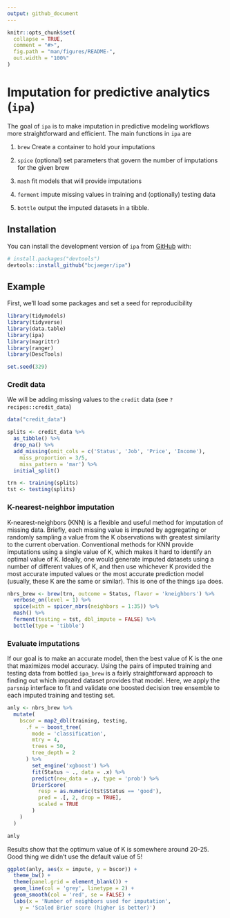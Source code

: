 ```yaml
---
output: github_document
---
```


<!-- README.md is generated from README.Rmd. Please edit that file -->

```r
knitr::opts_chunk$set(
  collapse = TRUE,
  comment = "#>",
  fig.path = "man/figures/README-",
  out.width = "100%"
)
```

# Imputation for predictive analytics (`ipa`)

<!-- Think about statistics in medicine submission -->

The goal of `ipa` is to make imputation in predictive modeling workflows more straightforward and efficient. The main functions in `ipa` are

1. `brew` Create a container to hold your imputations

2. `spice` (optional) set parameters that govern the number of imputations for the given brew

3. `mash` fit models that will provide imputations

4. `ferment` impute missing values in training and (optionally) testing data 

5. `bottle` output the imputed datasets in a tibble.



## Installation

<!-- You can install the released version of ipa from [CRAN](https://CRAN.R-project.org) with: -->

<!-- ``` r -->
<!-- install.packages("ipa") -->
<!-- ``` -->

You can install the development version of `ipa` from [GitHub](https://github.com/) with:

``` r
# install.packages("devtools")
devtools::install_github("bcjaeger/ipa")
```

## Example

First, we'll load some packages and set a seed for reproducibility

```r

library(tidymodels)
library(tidyverse)
library(data.table)
library(ipa)
library(magrittr)
library(ranger)
library(DescTools)

set.seed(329)

```

### Credit data

We will be adding missing values to the `credit` data (see `?recipes::credit_data`)

```r

data("credit_data")

splits <- credit_data %>% 
  as_tibble() %>% 
  drop_na() %>% 
  add_missing(omit_cols = c('Status', 'Job', 'Price', 'Income'), 
    miss_proportion = 3/5,
    miss_pattern = 'mar') %>% 
  initial_split()

trn <- training(splits)
tst <- testing(splits)

```


### K-nearest-neighbor imputation

K-nearest-neighbors (KNN) is a flexible and useful method for imputation of missing data. Briefly, each missing value is imputed by aggregating or randomly sampling a value from the K observations with greatest similarity to the current obervation. Conventional methods for KNN provide imputations using a single value of K, which makes it hard to identify an optimal value of K. Ideally, one would generate imputed datasets using a number of different values of K, and then use whichever K provided the most accurate imputed values or the most accurate prediction model (usually, these K are the same or similar). This is one of the things `ipa` does. 

```r

nbrs_brew <- brew(trn, outcome = Status, flavor = 'kneighbors') %>%
  verbose_on(level = 1) %>% 
  spice(with = spicer_nbrs(neighbors = 1:35)) %>% 
  mash() %>% 
  ferment(testing = tst, dbl_impute = FALSE) %>% 
  bottle(type = 'tibble')

```

### Evaluate imputations

If our goal is to make an accurate model, then the best value of K is the one that maximizes model accuracy. Using the pairs of imputed training and testing data from bottled `ipa_brew` is a fairly straightforward approach to finding out which imputed dataset provides that model. Here, we apply the `parsnip` interface to fit and validate one boosted decision tree ensemble to each imputed training and testing set. 

```r

anly <- nbrs_brew %>% 
  mutate(
    bscor = map2_dbl(training, testing, 
      .f = ~ boost_tree(
        mode = 'classification',
        mtry = 4,
        trees = 50,
        tree_depth = 2
      ) %>%
        set_engine('xgboost') %>% 
        fit(Status ~ ., data = .x) %>% 
        predict(new_data = .y, type = 'prob') %>% 
        BrierScore(
          resp = as.numeric(tst$Status == 'good'),
          pred = .[, 2, drop = TRUE],
          scaled = TRUE
        )
    )
  )

anly

```

Results show that the optimum value of K is somewhere around 20-25. Good thing we didn't use the default value of 5!

```r
      
ggplot(anly, aes(x = impute, y = bscor)) +
  theme_bw() + 
  theme(panel.grid = element_blank()) +
  geom_line(col = 'grey', linetype = 2) + 
  geom_smooth(col = 'red', se = FALSE) + 
  labs(x = 'Number of neighbors used for imputation', 
    y = 'Scaled Brier score (higher is better)')
  
  
```



